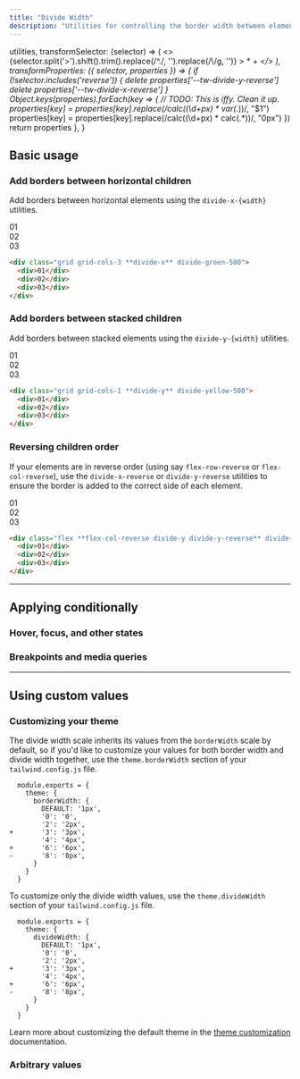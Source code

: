 ```yaml
---
title: "Divide Width"
description: "Utilities for controlling the border width between elements."
---
```



  utilities,
  transformSelector: (selector) => (
    <>
      {selector.split('>').shift().trim().replace(/^\./, '').replace(/\\/g, '')} <span className="ml-1 text-purple-300">> * + *</span>
    </>
  ),
  transformProperties: ({ selector, properties }) => {
    if (!selector.includes('reverse')) {
      delete properties['--tw-divide-y-reverse']
      delete properties['--tw-divide-x-reverse']
    }
    Object.keys(properties).forEach(key => {
      // TODO: This is iffy. Clean it up.
      properties[key] = properties[key].replace(/calc\((\d+px) \* var\(.*\)\)/, "$1")
      properties[key] = properties[key].replace(/calc\((\d+px) \* calc\(.*\)\)/, "0px")
    })
    return properties
  },
}

## Basic usage

### Add borders between horizontal children

Add borders between horizontal elements using the `divide-x-{width}` utilities.

<Example>
  <div class="grid grid-cols-3 divide-x divide-gray-200 font-mono text-white text-sm text-center font-bold leading-6 rounded-lg shadow-lg overflow-hidden">
    <div class="p-4 text-gray-400 bg-white">01</div>
    <div class="p-4 text-gray-400 bg-white">02</div>
    <div class="p-4 text-gray-400 bg-white">03</div>
  </div>
</Example>

```html
<div class="grid grid-cols-3 **divide-x** divide-green-500">
  <div>01</div>
  <div>02</div>
  <div>03</div>
</div>
```

### Add borders between stacked children

Add borders between stacked elements using the `divide-y-{width}` utilities.

<Example p="none">
  <div class="grid grid-cols-1 divide-y divide-gray-200 font-mono text-white text-sm text-center font-bold leading-6 shadow-lg overflow-hidden max-w-sm mx-auto">
    <div class="p-4 text-gray-400 bg-white">01</div>
    <div class="p-4 text-gray-400 bg-white">02</div>
    <div class="p-4 text-gray-400 bg-white">03</div>
  </div>
</Example>

```html
<div class="grid grid-cols-1 **divide-y** divide-yellow-500">
  <div>01</div>
  <div>02</div>
  <div>03</div>
</div>
```

### Reversing children order

If your elements are in reverse order (using say `flex-row-reverse` or `flex-col-reverse`), use the `divide-x-reverse` or `divide-y-reverse` utilities to ensure the border is added to the correct side of each element.

<Example p="none">
  <div class="flex flex-col-reverse divide-y divide-y-reverse divide-gray-200 font-mono text-white text-sm text-center font-bold leading-6 shadow-lg overflow-hidden max-w-sm mx-auto">
    <div class="p-4 text-gray-400 bg-white">01</div>
    <div class="p-4 text-gray-400 bg-white">02</div>
    <div class="p-4 text-gray-400 bg-white">03</div>
  </div>
</Example>

```html
<div class="flex **flex-col-reverse divide-y divide-y-reverse** divide-rose-400">
  <div>01</div>
  <div>02</div>
  <div>03</div>
</div>
```

---

## <Heading ignore>Applying conditionally</Heading>

### <Heading ignore>Hover, focus, and other states</Heading>

<HoverFocusAndOtherStates defaultClass="divide-y divide-gray-400" featuredClass="divide-y-8" />

### <Heading ignore>Breakpoints and media queries</Heading>

<BreakpointsAndMediaQueries defaultClass="divide-y divide-gray-400" featuredClass="divide-y-8" />

---

## Using custom values

### Customizing your theme

The divide width scale inherits its values from the `borderWidth` scale by default, so if you'd like to customize your values for both border width and divide width together, use the `theme.borderWidth` section of your `tailwind.config.js` file.

```diff-js tailwind.config.js
  module.exports = {
    theme: {
      borderWidth: {
        DEFAULT: '1px',
        '0': '0',
        '2': '2px',
+       '3': '3px',
        '4': '4px',
+       '6': '6px',
-       '8': '8px',
      }
    }
  }
```

To customize only the divide width values, use the `theme.divideWidth` section of your `tailwind.config.js` file.

```diff-js tailwind.config.js
  module.exports = {
    theme: {
      divideWidth: {
        DEFAULT: '1px',
        '0': '0',
        '2': '2px',
+       '3': '3px',
        '4': '4px',
+       '6': '6px',
-       '8': '8px',
      }
    }
  }
```

Learn more about customizing the default theme in the [theme customization](/docs/theme#customizing-the-default-theme) documentation.

### Arbitrary values

<ArbitraryValues property="divide-{x|y}-{width}" featuredClass="divide-x-[3px]" />
